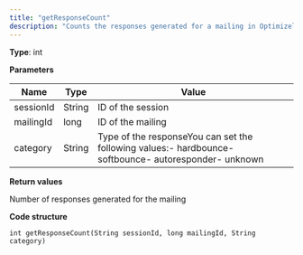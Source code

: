 ```yaml
---
title: "getResponseCount"
description: "Counts the responses generated for a mailing in Optimizely Campaign."
---
```


**Type**: int

**Parameters**

| Name      | Type   | Value                                                                                                     |
| --------- | ------ | --------------------------------------------------------------------------------------------------------- |
| sessionId | String | ID of the session                                                                                         |
| mailingId | long   | ID of the mailing                                                                                         |
| category  | String | Type of the responseYou can set the following values:\- hardbounce\- softbounce\- autoresponder\- unknown |

**Return values**

Number of responses generated for the mailing

**Code structure**

`int getResponseCount(String sessionId, long mailingId, String category)
`
